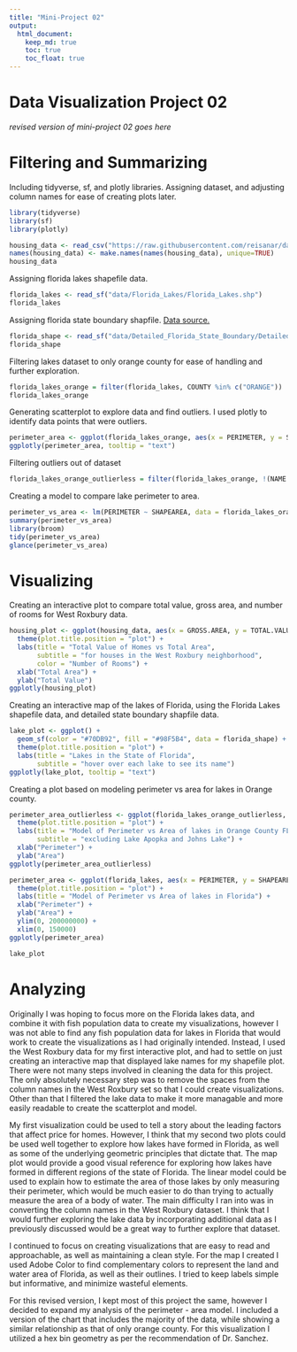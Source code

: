 ```yaml
---
title: "Mini-Project 02"
output: 
  html_document:
    keep_md: true
    toc: true
    toc_float: true
---
```


# Data Visualization Project 02

_revised version of mini-project 02 goes here_

# Filtering and Summarizing

Including tidyverse, sf, and plotly libraries.  Assigning dataset, and adjusting column names for ease of creating plots later. 
```r
library(tidyverse)
library(sf)
library(plotly)

housing_data <- read_csv("https://raw.githubusercontent.com/reisanar/datasets/master/WestRoxbury.csv")
names(housing_data) <- make.names(names(housing_data), unique=TRUE)
housing_data

```

Assigning florida lakes shapefile data.
```r
florida_lakes <- read_sf("data/Florida_Lakes/Florida_Lakes.shp")
florida_lakes
```

Assigning florida state boundary shapfile.  [Data source.](https://hub.arcgis.com/datasets/fdot::detailed-florida-state-boundary/explore?location=27.506724%2C-82.293774%2C7.62)  
```r
florida_shape <- read_sf("data/Detailed_Florida_State_Boundary/Detailed_Florida_State_Boundary.shp")
florida_shape
```

Filtering lakes dataset to only orange county for ease of handling and further exploration.  
```r
florida_lakes_orange = filter(florida_lakes, COUNTY %in% c("ORANGE"))
florida_lakes_orange
```

Generating scatterplot to explore data and find outliers.  I used plotly to identify data points that were outliers.  
```r
perimeter_area <- ggplot(florida_lakes_orange, aes(x = PERIMETER, y = SHAPEAREA, text = NAME)) + geom_point() 
ggplotly(perimeter_area, tooltip = "text")
```

Filtering outliers out of dataset
```r
florida_lakes_orange_outlierless = filter(florida_lakes_orange, !(NAME %in% c("Lake Apopka", "Johns Lake")))
```

Creating a model to compare lake perimeter to area.  
```r
perimeter_vs_area <- lm(PERIMETER ~ SHAPEAREA, data = florida_lakes_orange_outlierless)
summary(perimeter_vs_area)
library(broom)
tidy(perimeter_vs_area)
glance(perimeter_vs_area)
```

# Visualizing

Creating an interactive plot to compare total value, gross area, and number of rooms for West Roxbury data.  
```r
housing_plot <- ggplot(housing_data, aes(x = GROSS.AREA, y = TOTAL.VALUE, color = as.factor(ROOMS))) + geom_point() + 
  theme(plot.title.position = "plot") + 
  labs(title = "Total Value of Homes vs Total Area",
       subtitle = "for houses in the West Roxbury neighborhood", 
       color = "Number of Rooms") + 
  xlab("Total Area") + 
  ylab("Total Value")
ggplotly(housing_plot)
```

Creating an interactive map of the lakes of Florida, using the Florida Lakes shapefile data, and detailed state boundary shapfile data. 
```r
lake_plot <- ggplot() +
  geom_sf(color = "#70DB92", fill = "#98F5B4", data = florida_shape) + theme(legend.position = "none") + theme_classic() + geom_sf(color = "#54A4F0", fill = "#498FD1", data = florida_lakes, aes(text = NAME)) + 
  theme(plot.title.position = "plot") + 
  labs(title = "Lakes in the State of Florida",
       subtitle = "hover over each lake to see its name")
ggplotly(lake_plot, tooltip = "text")
```

Creating a plot based on modeling perimeter vs area for lakes in Orange county.  
```r
perimeter_area_outlierless <- ggplot(florida_lakes_orange_outlierless, aes(x = PERIMETER, y = SHAPEAREA)) + geom_point() + geom_smooth(method = lm) + 
  theme(plot.title.position = "plot") + 
  labs(title = "Model of Perimeter vs Area of lakes in Orange County FL",
       subtitle = "excluding Lake Apopka and Johns Lake") + 
  xlab("Perimeter") + 
  ylab("Area")
ggplotly(perimeter_area_outlierless)
```

```r

perimeter_area <- ggplot(florida_lakes, aes(x = PERIMETER, y = SHAPEAREA)) + geom_hex() + geom_smooth(method = lm) + 
  theme(plot.title.position = "plot") + 
  labs(title = "Model of Perimeter vs Area of lakes in Florida") + 
  xlab("Perimeter") + 
  ylab("Area") + 
  ylim(0, 200000000) + 
  xlim(0, 150000)
ggplotly(perimeter_area)
```

```r
lake_plot
```


# Analyzing

Originally I was hoping to focus more on the Florida lakes data, and combine it with fish population data to create my visualizations, however I was not able to find any fish population data for lakes in Florida that would work to create the visualizations as I had originally intended.  Instead, I used the West Roxbury data for my first interactive plot, and had to settle on just creating an interactive map that displayed lake names for my shapefile plot.  There were not many steps involved in cleaning the data for this project. The only absolutely necessary step was to remove the spaces from the column names in the West Roxbury set so that I could create visualizations.  Other than that I filtered the lake data to make it more managable and more easily readable to create the scatterplot and model.  

My first visualization could be used to tell a story about the leading factors that affect price for homes.  However, I think that my second two plots could be used well together to explore how lakes have formed in Florida, as well as some of the underlying geometric principles that dictate that.  The map plot would provide a good visual reference for exploring how lakes have formed in different regions of the state of Florida.  The linear model could be used to explain how to estimate the area of those lakes by only measuring their perimeter, which would be much easier to do than trying to actually measure the area of a body of water.  The main difficulty I ran into was in converting the column names in the West Roxbury dataset.  I think that I would further exploring the lake data by incorporating additional data as I previously discussed would be a great way to further explore that dataset.  

I continued to focus on creating visualizations that are easy to read and approachable, as well as maintaining a clean style.  For the map I created I used Adobe Color to find complementary colors to represent the land and water area of Florida, as well as their outlines.  I tried to keep labels simple but informative, and minimize wasteful elements.  

For this revised version, I kept most of this project the same, however I decided to expand my analysis of the perimeter - area model.  I included a version of the chart that includes the majority of the data, while showing a similar relationship as that of only orange county.  For this visualization I utilized a hex bin geometry as per the recommendation of Dr. Sanchez.  